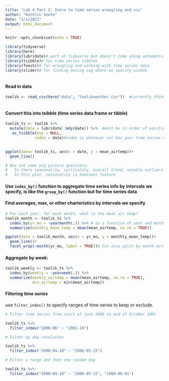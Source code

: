 ```yaml
---
title: 'Lab 4 Part 2: Intro to time series wrangling and viz'
author: "Katelin Seeto"
date: "2/1/2021"
output: html_document
---
```


```r
knitr::opts_chunk$set(echo = TRUE)

library(tidyverse)
library(here)
library(lubridate)# part of tidyverse but doesn't come along automatically
library(tsibble)# for time series tibbles
library(feasts)# for wrangling and working with time series data
library(slider)# for finding moving avg where we specify window
 
```

#### Read in data

```r
toolik <- read_csv(here("data", "toolikweather.csv"))  #currently thinks date is character vector, won't plot right
 
```

#### Convert this into tsibble (time series data frame or tibble)

```r
toolik_ts <- toolik %>% 
  mutate(date = lubridate::mdy(date)) %>%  #must be in order of existing data, if was year, month, day would use ymd
   as_tsibble(key = NULL, 
             index = date)#index is whatever col has your time series data
  
```

```r
ggplot(data= toolik_ts, aes(x = date, y = mean_airtemp))+
  geom_line()

# Now ask some big picture questions: 
#   Is there seasonality, cyclicality, overall trend, notable outliers?
#   In this plot, seasonality is dominant feature


```

#### Use `index_by()` function to aggregate time series info by intervals we specify, is like the `group_by()` function but for time series data 
#### Find averages, max, or other charteristics by intervals we specify

```r
# For each year, for each month, what is the mean air temp?
toolik_month <- toolik_ts %>% 
  index_by(yr_mo = ~yearmonth(.)) %>% # is a function of year and month, across entire index
  summarize(monthly_mean_temp = mean(mean_airtemp, na.rm = TRUE))

ggplot(data = toolik_month, aes(x = yr_mo, y = monthly_mean_temp))+ 
  geom_line()+
  facet_wrap(~month(yr_mo, label = TRUE))# Can also split by month across years instead


```

#### Aggregate by week: 
```r
toolik_weekly <- toolik_ts %>% 
  index_by(weekly = ~yearweek(.)) %>% 
  summarize(weekly_airtemp = mean(mean_airtemp, na.rm = TRUE), 
            min_airtemp = min(mean_airtemp))
```

#### Filtering time series 
use `filter_index()` to specify ranges of time series to keep or exclude. 

```r
# Filter time series from start of June 2000 to end of October 2001

toolik_ts %>% 
  filter_index("2000-06" ~ "2001-10")

# Filter by day resolution 

toolik_ts %>% 
  filter_index("2000-04-10" ~ "2006-05-15")

# Filter a range and then one random day 

toolik_ts %>% 
  filter_index("2000-04-10" ~ "2006-05-15", "1988-06-01")
```
